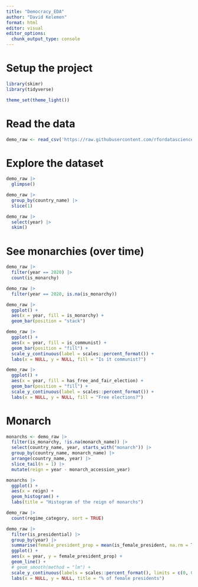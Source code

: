 ```yaml
---
title: "Democracy_EDA"
author: "David Kelemen"
format: html
editor: visual
editor_options: 
  chunk_output_type: console
---
```


# Setup the project
```r
library(skimr)
library(tidyverse)

theme_set(theme_light())
```

# Read the data
```r
demo_raw <- read_csv('https://raw.githubusercontent.com/rfordatascience/tidytuesday/main/data/2024/2024-11-05/democracy_data.csv')
```

# Explore the dataset
```r
demo_raw |>
  glimpse()

demo_raw |>
  group_by(country_name) |>
  slice(1)

demo_raw |>
  select(year) |>
  skim()
```

# See monarchies (over time)
```r
demo_raw |>
  filter(year == 2020) |>
  count(is_monarchy)

demo_raw |>
  filter(year == 2020, is.na(is_monarchy))

demo_raw |>
  ggplot() +
  aes(x = year, fill = is_monarchy) +
  geom_bar(position = "stack")
```


```r
demo_raw |>
  ggplot() +
  aes(x = year, fill = is_communist) +
  geom_bar(position = "fill") +
  scale_y_continuous(label = scales::percent_format()) +
  labs(x = NULL, y = NULL, fill = "Is it communist?")
```

```r
demo_raw |>
  ggplot() +
  aes(x = year, fill = has_free_and_fair_election) +
  geom_bar(position = "fill") +
  scale_y_continuous(label = scales::percent_format()) +
  labs(x = NULL, y = NULL, fill = "Free elections?")

```

# Monarch
```r
monarchs <- demo_raw |>
  filter(is_monarchy, !is.na(monarch_name)) |>
  select(country_name, year, starts_with("monarch")) |>
  group_by(country_name, monarch_name) |>
  arrange(country_name, year) |>
  slice_tail(n = 1) |>
  mutate(reign = year - monarch_accession_year)

monarchs |>
  ggplot() +
  aes(x = reign) +
  geom_histogram() +
  labs(title = "Histogram of the reign of monarchs")

```

```r
demo_raw |>
  count(regime_category, sort = TRUE)
```

```r
demo_raw |>
  filter(is_presidential) |>
  group_by(year) |>
  summarise(female_president_prop = mean(is_female_president, na.rm = TRUE)) |>
  ggplot() +
  aes(x = year, y = female_president_prop) +
  geom_line() +
  # geom_smooth(method = "lm") +
  scale_y_continuous(labels = scales::percent_format(), limits = c(0, 0.2)) +
  labs(x = NULL, y = NULL, title = "% of female presidents")

```

